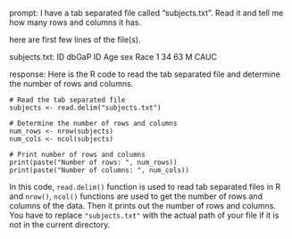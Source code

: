 prompt:
I have a tab separated file called "subjects.txt". Read it and tell me how many rows and columns it has. 

here are first few lines of the file(s).

subjects.txt:
ID	dbGaP ID	Age	sex	Race
1	34	63	M	CAUC


response:
Here is the R code to read the tab separated file and determine the number of rows and columns.

```
# Read the tab separated file
subjects <- read.delim("subjects.txt")

# Determine the number of rows and columns
num_rows <- nrow(subjects)
num_cols <- ncol(subjects)

# Print number of rows and columns
print(paste("Number of rows: ", num_rows))
print(paste("Number of columns: ", num_cols))
```
In this code, `read.delim()` function is used to read tab separated files in R and `nrow()`, `ncol()` functions are used to get the number of rows and columns of the data. Then it prints out the number of rows and columns. You have to replace `"subjects.txt"` with the actual path of your file if it is not in the current directory.
